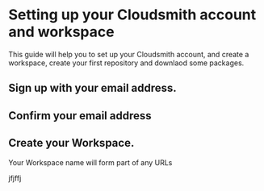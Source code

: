 
# Setting up your Cloudsmith account and workspace

This guide will help you to set up your Cloudsmith account, and create a workspace, create your first repository and downlaod some packages.

## Sign up with your email address.

## Confirm your email address

## Create your Workspace. 

<Note variant="note" headline="Workspace name">Your Workspace name will form part of any URLs</Note>

jfjffj